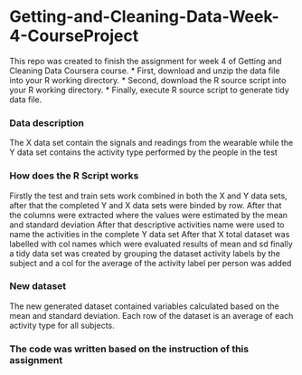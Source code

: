 # Getting-and-Cleaning-Data-Week-4-CourseProject

This repo was created to finish the assignment for week 4 of Getting and Cleaning Data Coursera course.
* First, download and unzip the data file into your R working directory.
* Second, download the R source script into your R working directory.
* Finally, execute R source script to generate tidy data file.

### Data description
The X data set contain the signals and readings from the wearable while the Y data set contains the activity type performed by the people in the test

### How does the R Script works 
Firstly the test and train sets work combined in both the X and Y data sets, after that the completed Y and X data sets were binded by row.
After that the columns were extracted where the values were estimated by the mean and standard deviation
After that descriptive activities name were used to name the activities in the complete Y data set
After that X total dataset was labelled with col names which were evaluated results of mean and sd
finally a tidy data set was created by grouping the dataset activity labels by the subject and a col for the average of the activity label per person was added

### New dataset
The new generated dataset contained variables calculated based on the mean and standard deviation. Each row of the dataset is an average of each activity type for all subjects.

### The code was written based on the instruction of this assignment
